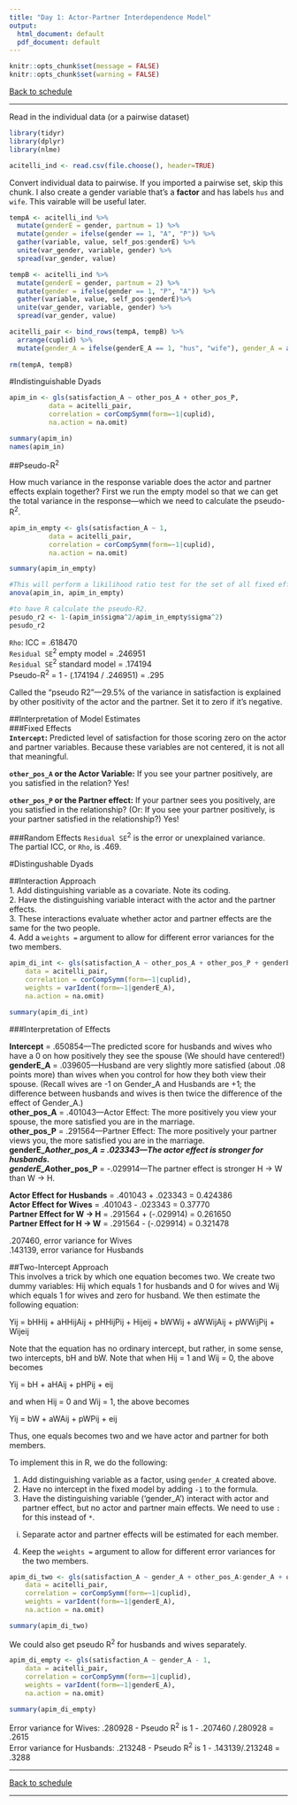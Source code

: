```yaml
---
title: "Day 1: Actor-Partner Interdependence Model"
output:
  html_document: default
  pdf_document: default
---
```

```r
knitr::opts_chunk$set(message = FALSE)
knitr::opts_chunk$set(warning = FALSE)
```

[Back to schedule](schedule.html)

***  

Read in the individual data (or a pairwise dataset) 

```r
library(tidyr)
library(dplyr)
library(nlme)

acitelli_ind <- read.csv(file.choose(), header=TRUE)
```

Convert individual data to pairwise. If you imported a pairwise set, skip this chunk. I also create a gender variable that's a **factor** and has labels `hus` and `wife`. This vairable will be useful later. 

```r
tempA <- acitelli_ind %>% 
  mutate(genderE = gender, partnum = 1) %>%
  mutate(gender = ifelse(gender == 1, "A", "P")) %>%
  gather(variable, value, self_pos:genderE) %>%
  unite(var_gender, variable, gender) %>%
  spread(var_gender, value)

tempB <- acitelli_ind %>% 
  mutate(genderE = gender, partnum = 2) %>%
  mutate(gender = ifelse(gender == 1, "P", "A")) %>%
  gather(variable, value, self_pos:genderE)%>%
  unite(var_gender, variable, gender) %>%
  spread(var_gender, value)

acitelli_pair <- bind_rows(tempA, tempB) %>%
  arrange(cuplid) %>%
  mutate(gender_A = ifelse(genderE_A == 1, "hus", "wife"), gender_A = as.factor(gender_A)) #String, factor
  
rm(tempA, tempB)
```


#Indistinguishable Dyads

```r
apim_in <- gls(satisfaction_A ~ other_pos_A + other_pos_P,
          data = acitelli_pair,
          correlation = corCompSymm(form=~1|cuplid),
          na.action = na.omit)

summary(apim_in)
names(apim_in)
```

##Pseudo-R^2^  

How much variance in the response variable does the actor and partner effects explain together? First we run the empty model so that we can get the total variance in the response---which we need to calculate the pseudo-R^2^.

```r
apim_in_empty <- gls(satisfaction_A ~ 1,
          data = acitelli_pair,
          correlation = corCompSymm(form=~1|cuplid),
          na.action = na.omit)

summary(apim_in_empty)
```

```r
#This will perform a likilihood ratio test for the set of all fixed effects in the model.
anova(apim_in, apim_in_empty)
```

```r
#to have R calculate the pseudo-R2.
pesudo_r2 <- 1-(apim_in$sigma^2/apim_in_empty$sigma^2)
pesudo_r2
```

`Rho`: ICC = .618470  
`Residual SE`^2^ empty model = .246951  
`Residual SE`^2^ standard model = .174194  
Pseudo-R^2^ = 1 - (.174194 / .246951) = .295  

Called the "pseudo R2"---29.5% of the variance in satisfaction is explained by other positivity of the actor and the partner. Set it to zero if it's negative.  

##Interpretation of Model Estimates  
###Fixed Effects  
**`Intercept`:** Predicted level of satisfaction for those scoring zero on the actor and partner variables.  Because these variables are not centered, it is not all that meaningful.  

**`other_pos_A` or the Actor Variable:** If you see your partner positively, are you satisfied in the relation? Yes!  

**`other_pos_P` or the Partner effect:** If your partner sees you positively, are you satisfied in the relationship? (Or: If you see your partner positively, is your partner satisfied in the relationship?) Yes!  

###Random Effects
`Residual SE`^2^ is the error or unexplained variance.  
The partial ICC, or `Rho`, is .469.  


#Distingushable Dyads

##Interaction Approach  
1. Add distinguishing variable as a covariate.  Note its coding.  
2. Have the distinguishing variable interact with the actor and the partner effects.  
3. These interactions evaluate whether actor and partner effects are the same for the two people.  
4. Add a `weights =` argument to allow for different error variances for the two members.  


```r
apim_di_int <- gls(satisfaction_A ~ other_pos_A + other_pos_P + genderE_A + other_pos_A*genderE_A + other_pos_P*genderE_A,
    data = acitelli_pair,
    correlation = corCompSymm(form=~1|cuplid), 
    weights = varIdent(form=~1|genderE_A), 
    na.action = na.omit)

summary(apim_di_int)
```

###Interpretation of Effects  

**Intercept** = .650854---The predicted score for husbands and wives who have a 0 on how positively they see the spouse (We should have centered!)  
**genderE_A**  = .039605---Husband are very slightly more satisfied (about .08 points more) than wives when you control for how they both view their spouse.  (Recall wives are -1 on Gender_A and Husbands are +1; the difference between husbands and wives is then twice the difference of the effect of Gender_A.)  
**other_pos_A** = .401043---Actor Effect: The more positively you view your spouse, the more satisfied you are in the marriage.  
**other_pos_P** = .291564---Partner Effect:  The more positively your partner views you, the more satisfied you are in the marriage.  
**genderE_A*other_pos_A** = .023343---The actor effect is stronger for husbands.  
**genderE_A*other_pos_P** = -.029914---The partner effect is stronger H -> W than W -> H.  

**Actor Effect for Husbands** = .401043 + .023343 = 0.424386  
**Actor Effect for Wives** = .401043 - .023343  = 0.37770  
**Partner Effect for W -> H** = .291564 + (-.029914) = 0.261650  
**Partner Effect for H -> W** = .291564 - (-.029914) = 0.321478  

.207460, error variance for Wives  
.143139, error variance for Husbands  


##Two-Intercept Approach  
This involves a trick by which one equation becomes two.  We create two dummy variables: Hij which equals 1 for husbands and 0 for wives and Wij which equals 1 for wives and zero for husband.  We then estimate the following equation:  

Yij = bHHij + aHHijAij + pHHijPij + Hijeij + bWWij + aWWijAij + pWWijPij + Wijeij  

Note that the equation has no ordinary intercept, but rather, in some sense, two intercepts, bH and bW.  Note that when Hij = 1 and Wij = 0, the above becomes  

Yij = bH + aHAij + pHPij + eij

and when Hij = 0 and Wij = 1, the above becomes  

Yij = bW + aWAij + pWPij + eij

Thus, one equals becomes two and we have actor and partner for both members.  

To implement this in R, we do the following:  

1. Add distinguishing variable as a factor, using `gender_A` created above.
2. Have no intercept in the fixed model by adding `-1` to the formula.
3. Have the distinguishing variable ('gender_A') interact with actor and partner effect, but no actor and partner main effects. We need to use `:` for this instead of `*`.
  i) Separate actor and partner effects will be estimated for each member.
4. Keep the `weights =` argument to allow for different error variances for the two members.


```r
apim_di_two <- gls(satisfaction_A ~ gender_A + other_pos_A:gender_A + other_pos_P:gender_A - 1,
    data = acitelli_pair,
    correlation = corCompSymm(form=~1|cuplid), 
    weights = varIdent(form=~1|genderE_A), 
    na.action = na.omit)

summary(apim_di_two)
```

We could also get pseudo R^2^ for husbands and wives separately. 

```r
apim_di_empty <- gls(satisfaction_A ~ gender_A - 1,
    data = acitelli_pair,
    correlation = corCompSymm(form=~1|cuplid), 
    weights = varIdent(form=~1|genderE_A), 
    na.action = na.omit)

summary(apim_di_empty)
```

Error variance for Wives: .280928 
- Pseudo R^2^ is 1 - .207460 /.280928 = .2615  
Error variance for Husbands: .213248
- Pseudo R^2^ is 1 - .143139/.213248 = .3288  

***

[Back to schedule](schedule.html)

***